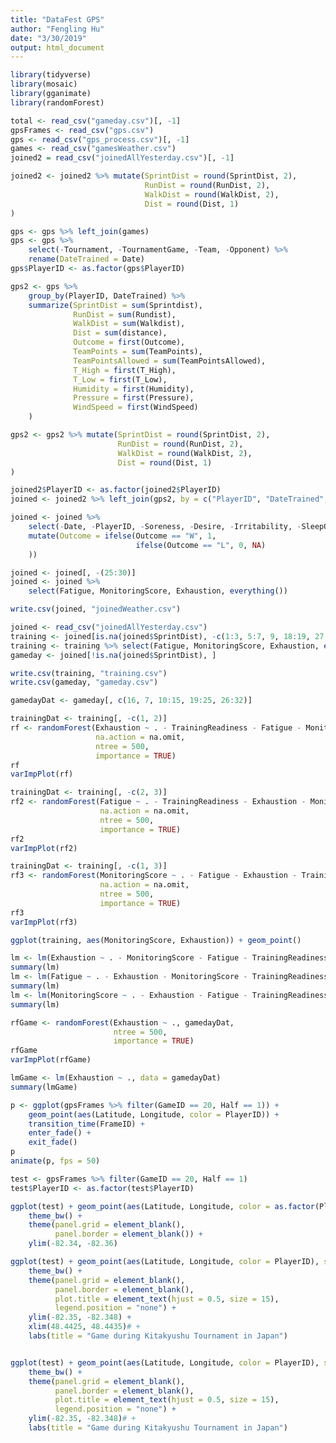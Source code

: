 ```yaml
---
title: "DataFest GPS"
author: "Fengling Hu"
date: "3/30/2019"
output: html_document
---
```

```r
library(tidyverse)
library(mosaic)
library(gganimate)
library(randomForest)

total <- read_csv("gameday.csv")[, -1]
gpsFrames <- read_csv("gps.csv")
gps <- read_csv("gps_process.csv")[, -1]
games <- read_csv("gamesWeather.csv")
joined2 = read_csv("joinedAllYesterday.csv")[, -1]

joined2 <- joined2 %>% mutate(SprintDist = round(SprintDist, 2),
                              RunDist = round(RunDist, 2),
                              WalkDist = round(WalkDist, 2),
                              Dist = round(Dist, 1)
)
```

```r
gps <- gps %>% left_join(games)
gps <- gps %>% 
    select(-Tournament, -TournamentGame, -Team, -Opponent) %>% 
    rename(DateTrained = Date)
gps$PlayerID <- as.factor(gps$PlayerID)

gps2 <- gps %>% 
    group_by(PlayerID, DateTrained) %>% 
    summarize(SprintDist = sum(Sprintdist),
              RunDist = sum(Rundist),
              WalkDist = sum(Walkdist),
              Dist = sum(distance),
              Outcome = first(Outcome),
              TeamPoints = sum(TeamPoints),
              TeamPointsAllowed = sum(TeamPointsAllowed),
              T_High = first(T_High),
              T_Low = first(T_Low),
              Humidity = first(Humidity),
              Pressure = first(Pressure),
              WindSpeed = first(WindSpeed)
    )

gps2 <- gps2 %>% mutate(SprintDist = round(SprintDist, 2),
                        RunDist = round(RunDist, 2),
                        WalkDist = round(WalkDist, 2),
                        Dist = round(Dist, 1)
)

joined2$PlayerID <- as.factor(joined2$PlayerID)
joined <- joined2 %>% left_join(gps2, by = c("PlayerID", "DateTrained", "SprintDist"), suffix = c("", "y"))

joined <- joined %>% 
    select(-Date, -PlayerID, -Soreness, -Desire, -Irritability, -SleepQuality, -DateTrained, -Sessions) %>% 
    mutate(Outcome = ifelse(Outcome == "W", 1, 
                            ifelse(Outcome == "L", 0, NA)
    ))

joined <- joined[, -(25:30)]
joined <- joined %>% 
    select(Fatigue, MonitoringScore, Exhaustion, everything())

write.csv(joined, "joinedWeather.csv")
```

```r
joined <- read_csv("joinedAllYesterday.csv")
training <- joined[is.na(joined$SprintDist), -c(1:3, 5:7, 9, 18:19, 27:33)]
training <- training %>% select(Fatigue, MonitoringScore, Exhaustion, everything())
gameday <- joined[!is.na(joined$SprintDist), ]

write.csv(training, "training.csv")
write.csv(gameday, "gameday.csv")

gamedayDat <- gameday[, c(16, 7, 10:15, 19:25, 26:32)]
```

```r
trainingDat <- training[, -c(1, 2)]
rf <- randomForest(Exhaustion ~ . - TrainingReadiness - Fatigue - MonitoringScore, training,
                   na.action = na.omit,
                   ntree = 500,
                   importance = TRUE)
rf
varImpPlot(rf)

trainingDat <- training[, -c(2, 3)]
rf2 <- randomForest(Fatigue ~ . - TrainingReadiness - Exhaustion - MonitoringScore, training,
                    na.action = na.omit,
                    ntree = 500,
                    importance = TRUE)
rf2
varImpPlot(rf2)

trainingDat <- training[, -c(1, 3)]
rf3 <- randomForest(MonitoringScore ~ . - Fatigue - Exhaustion - TrainingReadiness, training,
                    na.action = na.omit,
                    ntree = 500,
                    importance = TRUE)
rf3
varImpPlot(rf3)

ggplot(training, aes(MonitoringScore, Exhaustion)) + geom_point()
```

```r
lm <- lm(Exhaustion ~ . - MonitoringScore - Fatigue - TrainingReadiness, data = training)
summary(lm)
lm <- lm(Fatigue ~ . - Exhaustion - MonitoringScore - TrainingReadiness, data = training)
summary(lm)
lm <- lm(MonitoringScore ~ . - Exhaustion - Fatigue - TrainingReadiness, data = training)
summary(lm)

rfGame <- randomForest(Exhaustion ~ ., gamedayDat,
                       ntree = 500,
                       importance = TRUE)
rfGame
varImpPlot(rfGame)

lmGame <- lm(Exhaustion ~ ., data = gamedayDat)
summary(lmGame)
```

```r
p <- ggplot(gpsFrames %>% filter(GameID == 20, Half == 1)) + 
    geom_point(aes(Latitude, Longitude, color = PlayerID)) +
    transition_time(FrameID) +
    enter_fade() +
    exit_fade()
p
animate(p, fps = 50)

test <- gpsFrames %>% filter(GameID == 20, Half == 1)
test$PlayerID <- as.factor(test$PlayerID)

ggplot(test) + geom_point(aes(Latitude, Longitude, color = as.factor(PlayerID))) + 
    theme_bw() +
    theme(panel.grid = element_blank(),
          panel.border = element_blank()) +
    ylim(-82.34, -82.36)

ggplot(test) + geom_point(aes(Latitude, Longitude, color = PlayerID), size = 1) + 
    theme_bw() +
    theme(panel.grid = element_blank(),
          panel.border = element_blank(),
          plot.title = element_text(hjust = 0.5, size = 15),
          legend.position = "none") +
    ylim(-82.35, -82.348) +
    xlim(48.4425, 48.4435)# +
    labs(title = "Game during Kitakyushu Tournament in Japan")


ggplot(test) + geom_point(aes(Latitude, Longitude, color = PlayerID), size = 1) + 
    theme_bw() +
    theme(panel.grid = element_blank(),
          panel.border = element_blank(),
          plot.title = element_text(hjust = 0.5, size = 15),
          legend.position = "none") +
    ylim(-82.35, -82.348)# +
    labs(title = "Game during Kitakyushu Tournament in Japan")


```

